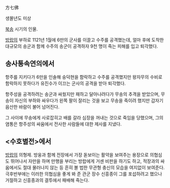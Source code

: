 方七佛

생몰년도 미상

[[북송]] 시기의 인물.

[[방랍]]의 부하로 1121년 1월에 6만의 군사를 이끌고 수주를 공격했는데, 얼마 후에 도착한 대규모의 송군과 함께 수주의 송군이 공격하자 9천 명이 죽는 피해를 입고 퇴각했다.

== 송사통속연의에서 ==
항주를 지키다가 6만을 인솔해 숭덕현을 함락하고 수주를 공격했지만 왕자무의 수비로 함락하지 못하다가 유진수가 이끄는 군사의 공격을 받아 퇴각했다.

항주성을 공격하려는 송군과 싸웠지만 패하고 달아나려다가 무송의 추격을 받았으며, 무송이 자신의 부하와 싸우다가 왼쪽 팔이 잘리는 것을 보고 무송을 죽이려 했지만 갑자기 음산한 바람이 불어 넘어진다.

그 사이에 무송에게 사로잡히고 배를 갈라 심장을 꺼내는 것으로 죽임을 당했으며, 그의 염통은 항주성의 싸움에서 전사한 사람들에 대한 제사를 지냈다. 

== <수호별전>에서 ==
[[방랍]]의 의형제. 방웅과 함께 전장에서 가장 돋보이는 활약을 보여주는 용장으로 의협심도 뛰어나서 자만을 하며 만행을 부리는 방랍에게 거센 비판을 하기도 하고, 적장과의 싸움에서도 절대 물러나지 않는 등 흔히 볼 법한 무관형 충신의 모습을 여지없이 보여준다. 극후반부에는 이러한 의협심을 좋게 봐 준 관군 장수 신흥종이 그를 포섭하려고 했으나 거절하고 신흥종과의 결투에서 패배해 죽는다.
